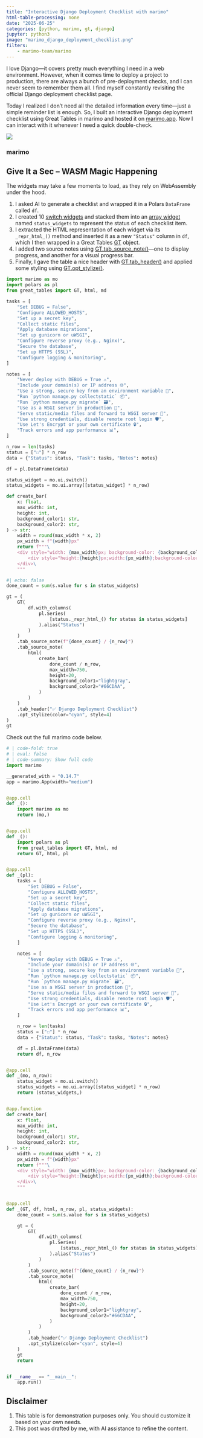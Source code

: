 ```yaml
---
title: "Interactive Django Deployment Checklist with marimo"
html-table-processing: none
date: "2025-06-25"
categories: [python, marimo, gt, django]
jupyter: python3
image: "marimo_django_deployment_checklist.png"
filters:
    - marimo-team/marimo
---
```

I love Django—it covers pretty much everything I need in a web environment. However, when it comes time to deploy a project to production, there are always a bunch of pre-deployment checks, and I can never seem to remember them all. I find myself constantly revisiting the official Django deployment checklist page.

Today I realized I don’t need all the detailed information every time—just a simple reminder list is enough. So, I built an interactive Django deployment checklist using Great Tables in marimo and hosted it on [marimo.app](https://marimo.app/?slug=loep4h). Now I can interact with it whenever I need a quick double-check.

![](marimo_django_deployment_checklist.png){fig-align="center" fig-alt="Django deployment checklist"}

### marimo
::: {.callout-note}
# Give It a Sec – WASM Magic Happening
The widgets may take a few moments to load, as they rely on WebAssembly under the hood.
::: 

1. I asked AI to generate a checklist and wrapped it in a Polars `DataFrame` called `df`.
2. I created 10 [switch widgets](https://docs.marimo.io/api/inputs/switch/) and stacked them into an [array widget](https://docs.marimo.io/api/inputs/array/) named `status_widgets` to represent the status of each checklist item.
3. I extracted the HTML representation of each widget via its `_repr_html_()` method and inserted it as a new `"Status"` column in `df`, which I then wrapped in a Great Tables [GT](https://posit-dev.github.io/great-tables/reference/GT.html#great_tables.GT) object.
4. I added two source notes using [GT.tab_source_note()](https://posit-dev.github.io/great-tables/reference/GT.tab_source_note.html#great_tables.GT.tab_source_note)—one to display progress, and another for a visual progress bar.
5. Finally, I gave the table a nice header with [GT.tab_header()](https://posit-dev.github.io/great-tables/reference/GT.tab_header.html#great_tables.GT.tab_header) and applied some styling using [GT.opt_stylize()](https://posit-dev.github.io/great-tables/reference/GT.opt_stylize.html#great_tables.GT.opt_stylize).


```python {.marimo}
import marimo as mo
import polars as pl
from great_tables import GT, html, md
```

```python {.marimo}
tasks = [
    "Set DEBUG = False",
    "Configure ALLOWED_HOSTS",
    "Set up a secret key",
    "Collect static files",
    "Apply database migrations",
    "Set up gunicorn or uWSGI",
    "Configure reverse proxy (e.g., Nginx)",
    "Secure the database",
    "Set up HTTPS (SSL)",
    "Configure logging & monitoring",
]

notes = [
    "Never deploy with DEBUG = True ⚠️",
    "Include your domain(s) or IP address 🌐",
    "Use a strong, secure key from an environment variable 🔐",
    "Run `python manage.py collectstatic` 📦",
    "Run `python manage.py migrate` 🗃️",
    "Use as a WSGI server in production 🔄",
    "Serve static/media files and forward to WSGI server 🧭",
    "Use strong credentials, disable remote root login 🛡️",
    "Use Let's Encrypt or your own certificate 🔒",
    "Track errors and app performance 📊",
]

n_row = len(tasks)
status = ["☐"] * n_row
data = {"Status": status, "Task": tasks, "Notes": notes}

df = pl.DataFrame(data)
```

```python {.marimo}
status_widget = mo.ui.switch()
status_widgets = mo.ui.array([status_widget] * n_row)
```

```python {.marimo}
def create_bar(
    x: float,
    max_width: int,
    height: int,
    background_color1: str,
    background_color2: str,
) -> str:
    width = round(max_width * x, 2)
    px_width = f"{width}px"
    return f"""\
    <div style="width: {max_width}px; background-color: {background_color1};">\
        <div style="height:{height}px;width:{px_width};background-color:{background_color2};"></div>\
    </div>\
    """
```

```python {.marimo}
#| echo: false
done_count = sum(s.value for s in status_widgets)

gt = (
    GT(
        df.with_columns(
            pl.Series(
                [status._repr_html_() for status in status_widgets]
            ).alias("Status")
        )
    )
    .tab_source_note(f"{done_count} / {n_row}")
    .tab_source_note(
        html(
            create_bar(
                done_count / n_row,
                max_width=750,
                height=20,
                background_color1="lightgray",
                background_color2="#66CDAA",
            )
        )
    )
    .tab_header("✅ Django Deployment Checklist")
    .opt_stylize(color="cyan", style=4)
)
gt
```

Check out the full marimo code below.
```python
# | code-fold: true
# | eval: false
# | code-summary: Show full code
import marimo

__generated_with = "0.14.7"
app = marimo.App(width="medium")


@app.cell
def _():
    import marimo as mo
    return (mo,)


@app.cell
def _():
    import polars as pl
    from great_tables import GT, html, md
    return GT, html, pl


@app.cell
def _(pl):
    tasks = [
        "Set DEBUG = False",
        "Configure ALLOWED_HOSTS",
        "Set up a secret key",
        "Collect static files",
        "Apply database migrations",
        "Set up gunicorn or uWSGI",
        "Configure reverse proxy (e.g., Nginx)",
        "Secure the database",
        "Set up HTTPS (SSL)",
        "Configure logging & monitoring",
    ]

    notes = [
        "Never deploy with DEBUG = True ⚠️",
        "Include your domain(s) or IP address 🌐",
        "Use a strong, secure key from an environment variable 🔐",
        "Run `python manage.py collectstatic` 📦",
        "Run `python manage.py migrate` 🗃️",
        "Use as a WSGI server in production 🔄",
        "Serve static/media files and forward to WSGI server 🧭",
        "Use strong credentials, disable remote root login 🛡️",
        "Use Let's Encrypt or your own certificate 🔒",
        "Track errors and app performance 📊",
    ]

    n_row = len(tasks)
    status = ["☐"] * n_row
    data = {"Status": status, "Task": tasks, "Notes": notes}

    df = pl.DataFrame(data)
    return df, n_row


@app.cell
def _(mo, n_row):
    status_widget = mo.ui.switch()
    status_widgets = mo.ui.array([status_widget] * n_row)
    return (status_widgets,)


@app.function
def create_bar(
    x: float,
    max_width: int,
    height: int,
    background_color1: str,
    background_color2: str,
) -> str:
    width = round(max_width * x, 2)
    px_width = f"{width}px"
    return f"""\
    <div style="width: {max_width}px; background-color: {background_color1};">\
        <div style="height:{height}px;width:{px_width};background-color:{background_color2};"></div>\
    </div>\
    """


@app.cell
def _(GT, df, html, n_row, pl, status_widgets):
    done_count = sum(s.value for s in status_widgets)

    gt = (
        GT(
            df.with_columns(
                pl.Series(
                    [status._repr_html_() for status in status_widgets]
                ).alias("Status")
            )
        )
        .tab_source_note(f"{done_count} / {n_row}")
        .tab_source_note(
            html(
                create_bar(
                    done_count / n_row,
                    max_width=750,
                    height=20,
                    background_color1="lightgray",
                    background_color2="#66CDAA",
                )
            )
        )
        .tab_header("✅ Django Deployment Checklist")
        .opt_stylize(color="cyan", style=4)
    )
    gt
    return


if __name__ == "__main__":
    app.run()
```

::: {.callout-warning}
# Disclaimer
1. This table is for demonstration purposes only. You should customize it based on your own needs.
2. This post was drafted by me, with AI assistance to refine the content.
::: 